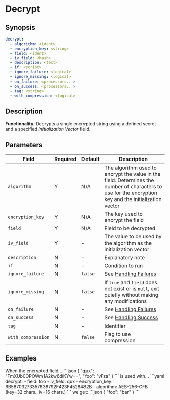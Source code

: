 # Decrypt

## Synopsis

```yaml {2-5}
decrypt:
  - algorithm: <ident>
  - encryption_key: <string>
  - field: <ident>
  - iv_field: <hash>
  - description: <text>
  - if: <script>
  - ignore_failure: <logical>
  - ignore_missing: <logical>
  - on_failure: <processors...>
  - on_success: <processors...>
  - tag: <string>
  - with_compression: <logical>
```

## Description

**Functionality**: Decrypts a single encrypted string using a defined secret and a specified _Initialization Vector_ field.

## Parameters

|Field|Required|Default|Description|
|---|---|---|---|
|`algorithm`|Y|N/A|The algorithm used to encrypt the value in the field. Determines the number of characters to use for the encryption key and the initialization vector|
|`encryption_key`|Y|N/A|The key used to encrypt the field|
|`field`|Y|N/A|Field to be decrypted|
|`iv_field`|Y|-|The value to be used by the algorithm as the initialization vector|
|`description`|N|-|Explanatory note|
|`if`|N|-|Condition to run|
|`ignore_failure`|N|`false`|See [Handling Failures](../handling-failures.mdx)|
|`ignore_missing`|N|`false`|If `true` and `field` does not exist or is `null`, exit quietly without making any modifications|
|`on_failure`|N|-|See [Handling Failures](../handling-failures.mdx)|
|`on_success`|N|-|See [Handling Success](../handling-success.mdx)|
|`tag`|N|-|Identifier|
|`with_compression`|N|`false`|Flag to use compression|

## Examples

<ExampleGrid>
  <CommentCol>
    When the encrypted field...
  </CommentCol>
  <CodeCol>
    ```json
    {
      "qux": "FmXUb0OPOWm1A2kw6diKYw==",
      "foo": "vFza"
    }
    ```
  </CodeCol>
  <CommentCol>
    is used with...
  </CommentCol>
  <CodeCol>
    ```yaml
    decrypt:
      - field: foo
      - iv_field: qux
      - encryption_key: 6B58703273357638792F423F4528482B
      - algorithm: AES-256-CFB (key=32 chars., iv=16 chars.)
    ```
  </CodeCol>

  <CommentCol>
    we get:
  </CommentCol>
  <CodeCol>
    ```json
    {
      "foo": "bar"
    }
    ```
  </CodeCol>
</ExampleGrid>
